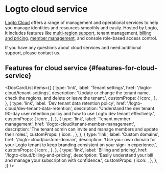 
# Logto cloud service

[Logto Cloud](https://cloud.logto.io) offers a range of management and operational services to help you manage identities and resources smoothly and easily. Hosted by Logto, it includes features like [multi-region support](/logto-cloud/tenant-settings#tenant-region), tenant management, [billing and pricing](/logto-cloud/billing-and-pricing), [member management](/logto-cloud/tenant-member-management), and console role-based access control.

If you have any questions about cloud services and need additional support, please contact us.

## Features for cloud service \{#features-for-cloud-service}

<DocCardList
  items={[
    {
      type: 'link',
      label: 'Tenant settings',
      href: '/logto-cloud/tenant-settings',
      description:
        'Update or change the tenant name, check the regions, and delete or leave the tenant.',
      customProps: {
        icon: <TenantSettings />,
      },
    },
    {
      type: 'link',
      label: 'Dev tenant data retention policy',
      href: '/logto-cloud/dev-tenant-data-retention',
      description:
        'Understand the dev tenant 90-day user retention policy and how to use Logto dev tenant effectively.',
      customProps: {
        icon: <Developer />,
      },
    },
    {
      type: 'link',
      label: 'Tenant member management',
      href: '/logto-cloud/tenant-member-management',
      description: 'The tenant admin can invite and manage members and update their roles.',
      customProps: {
        icon: <TenantMemberManagement />,
      },
    },
    {
      type: 'link',
      label: 'Custom domains',
      href: '/logto-cloud/custom-domain',
      description:
        'Use your own domain for your Logto tenant to keep branding consistent on your sign-in experience.',
      customProps: {
        icon: <CustomDomains />,
      },
    },
    {
      type: 'link',
      label: 'Billing and pricing',
      href: '/logto-cloud/billing-and-pricing',
      description: 'Easily understand your bill and manage your subscription with confidence.',
      customProps: {
        icon: <PricingAndBilling />,
      },
    },
  ]}
/>
